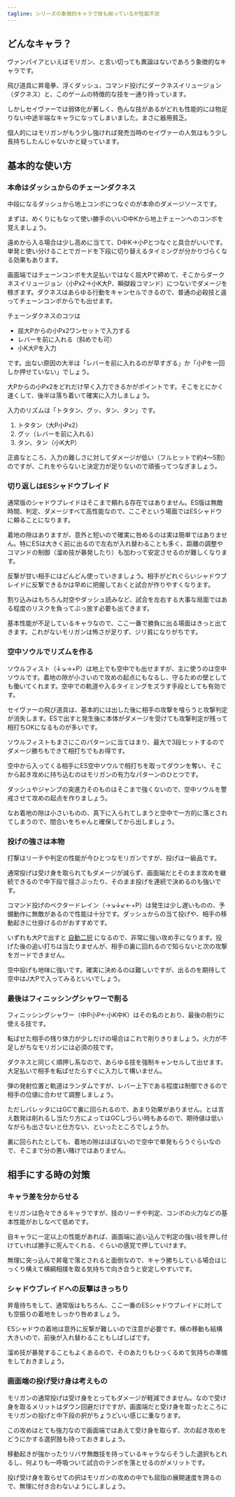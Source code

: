 ```yaml
---
tagline: シリーズの象徴的キャラで技も揃っているが性能不足
---
```


## どんなキャラ？

ヴァンパイアといえばモリガン、と言い切っても異論はないであろう象徴的なキャラです。

飛び道具に昇竜拳、浮くダッシュ、コマンド投げにダークネスイリュージョン（ダクネス）と、このゲームの特徴的な技を一通り持っています。

しかしセイヴァーでは弱体化が著しく、色んな技があるがどれも性能的には物足りない中途半端なキャラになってしまいました。まさに器用貧乏。

個人的にはモリガンがもう少し強ければ発売当時のセイヴァーの人気はもう少し長持ちしたんじゃないかと疑っています。

## 基本的な使い方

### 本命はダッシュからのチェーンダクネス

中段になるダッシュから地上コンボにつなぐのが本命のダメージソースです。

まずは、めくりにもなって使い勝手のいいD中Kから地上チェーンへのコンボを覚えましょう。

遠めから入る場合は少し高めに当てて、D中K→小Pとつなぐと具合がいいです。単発と使い分けることでガードを下段に切り替えるタイミングが分かりづらくなる効果もあります。

画面端ではチェーンコンボを大足払いではなく屈大Pで締めて、そこからダークネスイリュージョン（小Px2→小K大P、瞬獄殺コマンド）につないでダメージを稼ぎます。ダクネスはあらゆる行動をキャンセルできるので、普通の必殺技と違ってチェーンコンボからでも出せます。

チェーンダクネスのコツは

- 屈大Pからの小Px2ワンセットで入力する
- レバーを前に入れる（斜めでも可）
- 小K大Pを入力

です。出ない原因の大半は「レバーを前に入れるのが早すぎる」か「小Pを一回しか押せていない」でしょう。

大Pからの小Px2をどれだけ早く入力できるかがポイントです。そこをとにかく速くして、後半は落ち着いて確実に入力しましょう。

入力のリズムは「トタタン、グッ、タン、タン」です。

1. トタタン（大P小Px2）
2. グッ（レバーを前に入れる）
3. タン、タン（小K大P）

正直なところ、入力の難しさに対してダメージが低い（フルヒットで約4〜5割）のですが、これをやらないと決定力が足りないので頑張ってつなぎましょう。

### 切り返しはESシャドウブレイド

通常版のシャドウブレイドはそこまで頼れる存在ではありません。ES版は無敵時間、判定、ダメージすべて高性能なので、ここぞという場面ではESシャドウに頼ることになります。

着地の隙はありますが、意外と短いので確実に咎めるのは実は簡単ではありません。特にESは大きく前に出るので左右が入れ替わることも多く、距離の調整やコマンドの制御（溜め技が暴発したり）も加わって安定させるのが難しくなります。

反撃が甘い相手にはどんどん使っていきましょう。相手がどれぐらいシャドウブレイドに反撃できるかは早めに把握しておくと試合が作りやすくなります。

割り込みはもちろん対空やダッシュ読みなど、試合を左右する大事な局面ではある程度のリスクを負ってぶっ放す必要も出てきます。

基本性能が不足しているキャラなので、ここ一番で勝負に出る場面はきっと出てきます。これがないモリガンは怖さが足りず、ジリ貧になりがちです。

### 空中ソウルでリズムを作る

ソウルフィスト（↓↘→+P）は地上でも空中でも出せますが、主に使うのは空中ソウルです。着地の隙が小さいので攻めの起点にもなるし、守るための壁としても働いてくれます。空中での軌道や入るタイミングをズラす手段としても有効です。

セイヴァーの飛び道具は、基本的には出した後に相手の攻撃を喰らうと攻撃判定が消失します。ESで出すと発生後に本体がダメージを受けても攻撃判定が残って相打ちOKになるものが多いです。

ソウルフィストもまさにこのパターンに当てはまり、最大で3段ヒットするのでダメージ勝ちもできて相打ちでもお得です。

空中から入ってくる相手にES空中ソウルで相打ちを取ってダウンを奪い、そこから起き攻めに持ち込むのはモリガンの有力なパターンのひとつです。

ダッシュやジャンプの突進力そのものはそこまで強くないので、空中ソウルを警戒させて攻めの起点を作りましょう。

なお着地の隙は小さいものの、真下に入られてしまうと空中で一方的に落とされてしまうので、間合いをちゃんと確保してから出しましょう。

### 投げの強さは本物

打撃はリーチや判定の性能が今ひとつなモリガンですが、投げは一級品です。

通常投げは受け身を取られてもダメージが減らず、画面端だとそのまま攻めを継続できるので中下段で揺さぶったり、そのまま投げを連続で決めるのも強いです。

コマンド投げのベクタードレイン（→↘↓↙←+P）は発生は少し遅いものの、予備動作に無敵があるので性能は十分です。ダッシュからの当て投げや、相手の移動起きに仕掛けるのがおすすめです。

いずれも大Pで出すと [自動二択](../techniques/option_select) になるので、非常に強い攻め手になります。投げた後の追い打ちは当たりませんが、相手の裏に回れるので知らないと次の攻撃をガードできません。

空中投げも地味に強いです。確実に決めるのは難しいですが、出るのを期待して空中はJ大Pで入ってみるといいでしょう。

### 最後はフィニッシングシャワーで削る

フィニッシングシャワー（中P小P←小K中K）はその名のとおり、最後の削りに使える技です。

転ばせた相手の残り体力が少しだけの場合はこれで削りきりましょう。火力が不足しがちなモリガンには必須の技です。

ダクネスと同じく順押し系なので、あらゆる技を強制キャンセルして出せます。大足払いで相手を転ばせたらすぐに入力して構いません。

弾の発射位置と軌道はランダムですが、レバー上下である程度は制御できるので相手の位値に合わせて調整しましょう。

ただしバレッタにはGCで裏に回られるので、あまり効果がありません。とは言え数発は削れるし当たり方によってはGCしづらい時もあるので、期待値は低いながらも出さないと仕方ない、といったところでしょうか。

裏に回られたとしても、着地の隙はほぼないので空中で単発もらうぐらいなので、そこまで分の悪い賭けではありません。

## 相手にする時の対策

### キャラ差を分からせる

モリガンは色々できるキャラですが、技のリーチや判定、コンボの火力などの基本性能がおしなべて低めです。

自キャラに一定以上の性能があれば、画面端に追い込んで判定の強い技を押し付けていれば勝手に死んでくれる、ぐらいの感覚で押していけます。

無理に突っ込んで昇竜で落とされると面倒なので、キャラ勝ちしている場合はじっくり構えて横綱相撲を取る気持ちで向き合うと安定しやすいです。

### シャドウブレイドへの反撃はきっちり

昇竜待ちをして、通常版はもちろん、ここ一番のESシャドウブレイドに対しても空振りの着地をしっかり咎めましょう。

ESシャドウの着地は意外に反撃が難しいので注意が必要です。横の移動も結構大きいので、前後が入れ替わることもしばしばです。

溜め技が暴発することもよくあるので、そのあたりもひっくるめて気持ちの準備をしておきましょう。

### 画面端の投げ受け身は考えもの

モリガンの通常投げは受け身をとってもダメージが軽減できません。なので受け身を取るメリットはダウン回避だけですが、画面端だと受け身を取ったところにモリガンの投げと中下段の択がちょうどいい感じに重なります。

この攻めはとても強力なので画面端ではあえて受け身を取らず、次の起き攻めをどうにかする選択肢も持っておきましょう。

移動起きが強かったりリバサ無敵技を持っているキャラならそうした選択もとれるし、何よりも一呼吸ついて試合のテンポを落とせるのがメリットです。

投げ受け身を取らせての択はモリガンの攻めの中でも屈指の展開速度を誇るので、無理に付き合わないようにしましょう。

